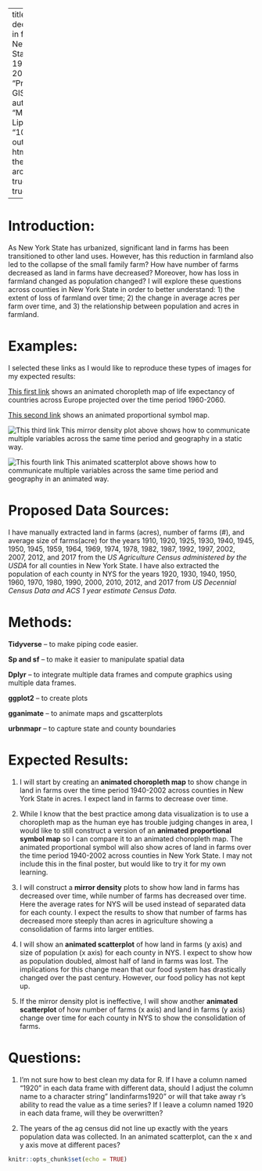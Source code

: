 
---
title: "The decline of land in farms in New York State between 1920 and 2017"
subtitle: "Proposal for GIS 511"
author: "Micaela Lipman"
date: "10/16/2021"
output: html_document
theme: architect
toc: true
toc_float: true

---


# Introduction: 
As New York State has urbanized, significant land in farms has been transitioned to other land uses. However, has this reduction in farmland also led to the collapse of the small family farm? How have number of farms decreased as land in farms have decreased? Moreover, how has loss in farmland changed as population changed? I will explore these questions across counties in New York State in order to better understand: 1) the extent of loss of farmland over time; 2) the change in average acres per farm over time, and 3) the relationship between population and acres in farmland. 

# Examples:
I selected these links as I would like to reproduce these types of images for my expected results: 

[This first link](https://twitter.com/aronstrandberg/status/685475656059203584) shows an animated choropleth map of life expectancy of countries across Europe projected over the time period 1960-2060. 
 
[This second link](https://twitter.com/d4tagirl/status/864207469911957504?ref_src=twsrc%5Etfw%7Ctwcamp%5Etweetembed%7Ctwterm%5E864207469911957504%7Ctwgr%5E%7Ctwcon%5Es1_&ref_url=https%3A%2F%2Fd4tagirl.com%2F2017%2F05%2Fhow-to-plot-animated-maps-with-gganimate) shows an animated proportional symbol map. 
 
![This third link](https://www.r-graph-gallery.com/density_mirror_ggplot2_files/figure-html/unnamed-chunk-2-1.png) This mirror density plot above shows how to communicate multiple variables across the same time period and geography in a static way.  
 
![This fourth link](https://www.datanovia.com/en/wp-content/uploads/dn-tutorials/r-tutorial/images/view_follow.gif) This animated scatterplot above shows how to communicate multiple variables across the same time period and geography in an animated way. 


# Proposed Data Sources:
I have manually extracted land in farms (acres), number of farms (#), and average size of farms(acre) for the years 1910, 1920, 1925, 1930, 1940, 1945, 1950, 1945, 1959, 1964, 1969, 1974, 1978, 1982, 1987, 1992, 1997, 2002, 2007, 2012, and 2017 from the *US Agriculture Census administered by the USDA* for all counties in New York State. I have also extracted the population of each county in NYS for the years 1920, 1930, 1940, 1950, 1960, 1970, 1980, 1990, 2000, 2010, 2012, and 2017 from *US Decennial Census Data and ACS 1 year estimate Census Data*. 

  
# Methods: 
**Tidyverse** – to make piping code easier. 

**Sp and sf** – to make it easier to manipulate spatial data 

**Dplyr** – to integrate multiple data frames and compute graphics using multiple data frames. 

**ggplot2** – to create plots 

**gganimate** – to animate maps and gscatterplots

**urbnmapr** – to capture state and county boundaries

# Expected Results: 
1.	I will start by creating an **animated choropleth map** to show change in land in farms over the time period 1940-2002 across counties in New York State in acres. I expect land in farms to decrease over time. 
  
2.	While I know that the best practice among data visualization is to use a choropleth map as the human eye has trouble judging changes in area, I would like to still construct a version of an **animated proportional symbol map** so I can compare it to an animated choropleth map. The animated proportional symbol will also show acres of land in farms over the time period 1940-2002 across counties in New York State. I may not include this in the final poster, but would like to try it for my own learning. 

3.	I will construct a **mirror density** plots to show how  land in farms has decreased over time, while number of farms has decreased over time. Here the average rates for NYS will be used instead of separated data for each county. I expect the results to show that number of farms has decreased more steeply than acres in agriculture showing a consolidation of farms into larger entities. 

4.	I will show an **animated scatterplot** of how land in farms (y axis) and size of population (x axis) for each county in NYS. I expect to show how as population doubled, almost half of land in farms was lost. The implications for this change mean that our food system has drastically changed over the past century. However, our food policy has not kept up. 

5.	If the mirror density plot is ineffective, I will show another **animated scatterplot** of how number of farms (x axis) and land in farms (y axis) change over time for each county in NYS to show the consolidation of farms. 


# Questions:
  1.	I’m not sure how to best clean my data for R. If I have a column named “1920” in each data frame with different data, should I adjust the column name to a character string” landinfarms1920” or will that take away r’s ability to read the value as a time series? If I leave a column named 1920 in each data frame, will they be overwritten?
  
  2.	The years of the ag census did not line up exactly with the years population data was collected. In an animated scatterplot, can the x and y axis move at different paces? 
  
  
```r
knitr::opts_chunk$set(echo = TRUE)



```



